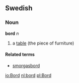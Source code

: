 ==Swedish==
===Noun===
'''bord''' ''n''

# a [[table]] (the piece of furniture)

====Related terms====
*[[smorgasbord]]

[[io:Bord]]
[[nl:bord]]
[[pl:Bord]]